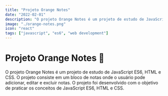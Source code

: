 ```yaml
---
title: "Projeto Orange Notes"
date: "2022-02-01"
description: "O projeto Orange Notes é um projeto de estudo de JavaScript ES6, HTML e CSS. O projeto consiste em um bloco de notas onde o usuário pode adicionar, editar e excluir notas. O projeto foi desenvolvido com o objetivo de praticar os conceitos de JavaScript ES6, HTML e CSS."
image: "./orange-notes.png"
icon: "react"
tags: ["javascript", "es6", "web development"]
---
```



# Projeto Orange Notes 🍊

O projeto Orange Notes é um projeto de estudo de JavaScript ES6, HTML e CSS. O projeto consiste em um bloco de notas onde o usuário pode adicionar, editar e excluir notas. O projeto foi desenvolvido com o objetivo de praticar os conceitos de JavaScript ES6, HTML e CSS.
